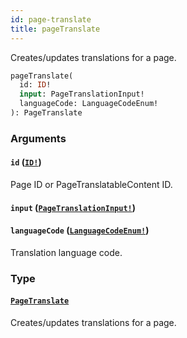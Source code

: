 ```yaml
---
id: page-translate
title: pageTranslate
---
```


Creates/updates translations for a page.

```graphql
pageTranslate(
  id: ID!
  input: PageTranslationInput!
  languageCode: LanguageCodeEnum!
): PageTranslate

```

### Arguments

#### `id` ([`ID!`](/docs/developer/api-reference/scalars/id))

Page ID or PageTranslatableContent ID.

#### `input` ([`PageTranslationInput!`](/docs/developer/api-reference/inputs/page-translation-input))

#### `languageCode` ([`LanguageCodeEnum!`](/docs/developer/api-reference/enums/language-code-enum))

Translation language code.

### Type

#### [`PageTranslate`](/docs/developer/api-reference/objects/page-translate)

Creates/updates translations for a page.
